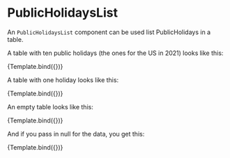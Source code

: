 
<Meta title="components/PublicHolidays/PublicHolidaysList" component={PublicHolidaysList} />

# PublicHolidaysList

An `PublicHolidaysList` component can be used list PublicHolidays in a table.



A table with ten public holidays (the ones for the US in 2021) looks like this:

<Canvas>
  <Story name="US2021" args={{ label: 'US2021' , data: publicHolidayFixtures.US2021 }}>
    {Template.bind({})}
   </Story>
</Canvas>

A table with one holiday looks like this:

<Canvas>
  <Story name="One Holiday" args={{ label: 'One Holiday' , data: publicHolidayFixtures.oneHoliday  }}>
    {Template.bind({})}
   </Story>
</Canvas>

An empty table looks like this:

<Canvas>
  <Story name="Empty" args={{ label: 'Empty' , data: []  }}>
    {Template.bind({})}
   </Story>
</Canvas>

And if you pass in null for the data, you get this:

<Canvas>
  <Story name="Null" args={{ label: 'Null', data: null }}>
    {Template.bind({})}
   </Story>
</Canvas>